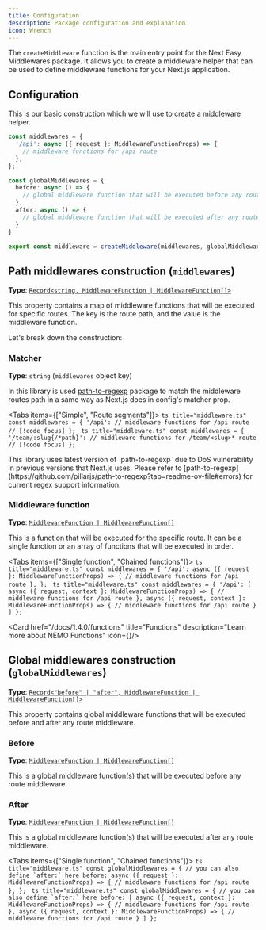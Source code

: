 ```yaml
---
title: Configuration
description: Package configuration and explanation
icon: Wrench
---
```



The `createMiddleware` function is the main entry point for the Next Easy Middlewares package. It allows you to create a middleware helper that can be used to define middleware functions for your Next.js application.

## Configuration

This is our basic construction which we will use to create a middleware helper.

```ts title="middleware.ts"
const middlewares = {
  '/api': async ({ request }: MiddlewareFunctionProps) => {
    // middleware functions for /api route
  },
};

const globalMiddlewares = {
  before: async () => {
    // global middleware function that will be executed before any route middleware
  },
  after: async () => {
    // global middleware function that will be executed after any route middleware
  }
}

export const middleware = createMiddleware(middlewares, globalMiddlewares);
```

## Path middlewares construction (`middlewares`)

**Type**: [`Record<string, MiddlewareFunction | MiddlewareFunction[]>`](/docs/1.4.0/functions)

This property contains a map of middleware functions that will be executed for specific routes. The key is the route path, and the value is the middleware function.

Let's break down the construction:

### Matcher

**Type**: `string` (`middlewares` object key)

In this library is used [path-to-regexp](https://github.com/pillarjs/path-to-regexp) package to match the middleware routes path in a same way as Next.js does in config's matcher prop.

<Tabs items={["Simple", "Route segments"]}>
  <Tab value="Simple">
    ```ts title="middleware.ts"
    const middlewares = {
      '/api': // middleware functions for /api route // [!code focus]
    };
    ```
  </Tab>
  <Tab value="Route segments">
    ```ts title="middleware.ts"
    const middlewares = {
      '/team/:slug{/*path}': // middleware functions for /team/<slug>* route // [!code focus]
    };
    ```
  </Tab>
</Tabs>

<Callout type="warn">
  This library uses latest version of `path-to-regexp` due to DoS vulnerability in previous versions that Next.js uses. Please refer to [path-to-regexp](https://github.com/pillarjs/path-to-regexp?tab=readme-ov-file#errors) for current regex support information.
</Callout>

### Middleware function

**Type**: [`MiddlewareFunction | MiddlewareFunction[]`](/docs/1.4.0/functions)

This is a function that will be executed for the specific route. It can be a single function or an array of functions that will be executed in order.

<Tabs items={["Single function", "Chained functions"]}>
  <Tab value="Single function">
    ```ts title="middleware.ts"
    const middlewares = {
      '/api': async ({ request }: MiddlewareFunctionProps) => {
        // middleware functions for /api route
      },
    };
    ```
  </Tab>
  <Tab value="Chained functions">
    ```ts title="middleware.ts"
    const middlewares = {
      '/api': [
        async ({ request, context }: MiddlewareFunctionProps) => {
          // middleware functions for /api route
        },
        async ({ request, context }: MiddlewareFunctionProps) => {
          // middleware functions for /api route
        }
      ]
    };
    ```
  </Tab>
</Tabs>

<Card href="/docs/1.4.0/functions" title="Functions" description="Learn more about NEMO Functions" icon={<PlayIcon/>}/>

## Global middlewares construction (`globalMiddlewares`)

**Type**: [`Record<"before" | "after", MiddlewareFunction | MiddlewareFunction[]>`](/docs/1.4.0/functions)

This property contains global middleware functions that will be executed before and after any route middleware.

### Before

**Type**: [`MiddlewareFunction | MiddlewareFunction[]`](/docs/1.4.0/functions)

This is a global middleware function(s) that will be executed before any route middleware.

### After

**Type**: [`MiddlewareFunction | MiddlewareFunction[]`](/docs/1.4.0/functions)

This is a global middleware function(s) that will be executed after any route middleware.

<Tabs items={["Single function", "Chained functions"]}>
  <Tab value="Single function">
    ```ts title="middleware.ts"
    const globalMiddlewares = {
      // you can also define `after:` here
      before: async ({ request }: MiddlewareFunctionProps) => {
        // middleware functions for /api route
      },
    };
    ```
  </Tab>
  <Tab value="Chained functions">
    ```ts title="middleware.ts"
    const globalMiddlewares = {
    // you can also define `after:` here
      before: [
        async ({ request, context }: MiddlewareFunctionProps) => {
          // middleware functions for /api route
        },
        async ({ request, context }: MiddlewareFunctionProps) => {
          // middleware functions for /api route
        }
      ]
    };
    ```
  </Tab>
</Tabs>
